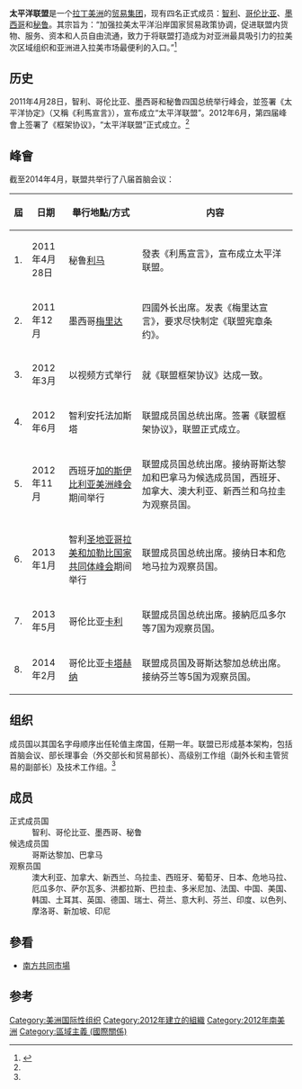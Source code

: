 {{Infobox geopolitical organization
|native_name = ''Alianza del Pacífico''
|name = 太平洋联盟
|linking_name = the Pacific Alliance
|image_flag = |alt_flag =
|symbol_type = Emblem |image_symbol = Alianza del Pacífico-Logo.PNG |alt_symbol = |symbol_width = 120px
<!--(default 85px)-->
|motto = <!--"[motto]"-->
|image_map = PacificAlliance.svg
|map_width = 220px
|map_caption = 正式成员国
|org_type = [[贸易集团|贸易集团]]
|membership =
 {{unbulleted list
  | 正式成员国
  |<hr/> {{flagcountry|Chile}} |{{flagcountry|Colombia}} |{{flagcountry|Mexico}} |{{flagcountry|Peru}} 
 }}
{{collapsible list
  |titlestyle = background:transparent;text-align:left;font-weight:normal;
  |title = 观察员国
  |<hr/> |{{flagcountry|Argentina}}|{{flagcountry|Australia}}|{{flagcountry|Austria}}|{{flagcountry|Belgium}}|{{flagcountry|Canada}} |{{flagcountry|China}} |{{flagcountry|Costa Rica}} |{{flagcountry|Dominica}} |{{flagcountry|Dominican Republic}} |{{flagcountry|Ecuador}} |{{flagcountry|El Salvador}} |{{flagcountry|Finland}}  |{{flagcountry|France}} |{{flagcountry|Germany}} |{{flagcountry|Guatemala}} |{{flagcountry|Honduras}} |{{flagcountry|India}}  |{{flagcountry|Israel}} |{{flagcountry|Italy}} |{{flagcountry|Japan}} |{{flagcountry|Malaysia}} |{{flagcountry|Morocco}} |{{flagcountry|Netherlands}} |{{flagcountry|New Zealand}} |{{flagcountry|Panama}} |{{flagcountry|Paraguay}} |{{flagcountry|Portugal}}  |{{flagcountry|Singapore}}  |{{flagcountry|South Korea}}  |{{flagcountry|Spain}} |{{flagcountry|Switzerland}} |{{flagcountry|Trinidad and Tobago}} |{{flagcountry|Turkey}} |{{flagcountry|United Kingdom}} |{{flagcountry|USA}}| {{flagcountry|Uruguay}}  
 }}
|admin_center_type = |admin_center =
|languages_type = 官方语言
|languages = 西班牙語
|leader_title1 = 輪任主席
|leader_name1 = {{Flag|Colombia}}<br />[[胡安·曼努埃尔·桑托斯|胡安·曼努埃尔·桑托斯]]<ref name=pco1>{{cite web|title=Alianza del Pacífico delinea cómo será su Parlamento|url=http://www.portafolio.co/economia/parlamento-alianza-del-pacifico|work=Portafolio.co|publisher=CEET|accessdate=21 October 2013|author=Portafolio.co|quote=Colombia asumirá la presidencia pro témpore del organismo para tratar de acordar acciones dirigidas a la promoción de las inversiones|language=es|date=6 May 2013|archive-url=https://web.archive.org/web/20131022031716/http://www.portafolio.co/economia/parlamento-alianza-del-pacifico|archive-date=2013-10-22|dead-url=yes}}</ref> 
|established = 6 June 2012
|established_event1 = |established_date1 =
|population_estimate = 206,831,371<sup>a</sup>
|population_estimate_year = 2012
|population_density_km2 = |population_density_sq_mi =
|GDP_PPP = $US 3,110.538 billion
|GDP_PPP_year = 2013
|GDP_PPP_per_capita = $US 14,356.84
|GDP_nominal = |GDP_nominal_year = |GDP_nominal_per_capita =
|Gini_year = |Gini_change =  <!--increase/decrease/steady--> |Gini =  <!--number only--> |Gini_ref =
|HDI_year = 2011
|HDI_change = increase <!--increase/decrease/steady-->
|HDI = 0.764 <!--number only-->
|HDI_ref =
|time_zone = |utc_offset =
|official_website = [http://alianzapacifico.net/en/ alianzapacifico.net/en]
|footnote_a = 成员国总计
}}
'''太平洋联盟'''是一个[[拉丁美洲|拉丁美洲]]的[[贸易集团|贸易集团]]，现有四名正式成员：[[智利|智利]]、[[哥伦比亚|哥伦比亚]]、[[墨西哥|墨西哥]]和[[秘鲁|秘鲁]]。其宗旨为：“加强拉美太平洋沿岸国家贸易政策协调，促进联盟内货物、服务、资本和人员自由流通，致力于将联盟打造成为对亚洲最具吸引力的拉美次区域组织和亚洲进入拉美市场最便利的入口。”<ref name="fm">{{cite web|title=拉美“太平洋联盟”|url=http://www.fmprc.gov.cn/mfa_chn/gjhdq_603914/gjhdqzz_609676/tpylm_644256/jbqk_644258/|publisher=中国外交部|accessdate=2014-06-16|archive-date=2014-10-25|archive-url=https://web.archive.org/web/20141025025748/http://www.fmprc.gov.cn/mfa_chn/gjhdq_603914/gjhdqzz_609676/tpylm_644256/jbqk_644258/|dead-url=no}}</ref>

==历史==
2011年4月28日，智利、哥伦比亚、墨西哥和秘鲁四国总统举行峰会，並签署《太平洋协定》（又稱《利馬宣言》），宣布成立“太平洋联盟”。2012年6月，第四届峰會上签署了《框架协议》，“太平洋联盟”正式成立。<ref name="fm" />

==峰會==
截至2014年4月，联盟共举行了八届首脑会议：
{| class=wikitable
! 屆
! style="width:13%"|日期
! 舉行地點/方式
! 内容
|-
|1.
|2011年4月28日
|秘鲁[[利马|利马]]
|發表《利馬宣言》，宣布成立太平洋联盟。
|-
|2.
|2011年12月
|墨西哥[[梅里达|梅里达]]
|四國外长出席。发表《梅里达宣言》，要求尽快制定《联盟宪章条约》。
|-
|3.
|2012年3月
|以视频方式举行
|就《联盟框架协议》达成一致。
|-
|4.
|2012年6月
|智利安托法加斯塔
|联盟成员国总统出席。签署《联盟框架协议》，联盟正式成立。
|-
|5.
|2012年11月
|西班牙[[加的斯|加的斯]][[伊比利亚美洲峰会|伊比利亚美洲峰会]]期间举行
|联盟成员国总统出席。接纳哥斯达黎加和巴拿马为候选成员国，西班牙、加拿大、澳大利亚、新西兰和乌拉圭为观察员国。
|-
|6.
|2013年1月
|智利[[圣地亚哥|圣地亚哥]][[拉美和加勒比国家共同体峰会|拉美和加勒比国家共同体峰会]]期间举行
|联盟成员国总统出席。接纳日本和危地马拉为观察员国。
|-
|7.
|2013年5月
|哥伦比亚[[卡利|卡利]]
|联盟成员国总统出席。接納厄瓜多尔等7国为观察员国。
|-
|8.
|2014年2月
|哥伦比亚[[卡塔赫纳|卡塔赫纳]]
|联盟成员国及哥斯达黎加总统出席。接纳芬兰等5国为观察员国。
|}

==组织==
成员国以其国名字母顺序出任轮值主席国，任期一年。联盟已形成基本架构，包括首脑会议、部长理事会（外交部长和贸易部长）、高级别工作组（副外长和主管贸易的副部长）及技术工作组。<ref name="fm" />

==成员==
;正式成员国
:智利、哥伦比亚、墨西哥、秘鲁
;候选成员国
:哥斯达黎加、巴拿马
;观察员国
:澳大利亚、加拿大、新西兰、乌拉圭、西班牙、葡萄牙、日本、危地马拉、厄瓜多尔、萨尔瓦多、洪都拉斯、巴拉圭、多米尼加、法国、中国、美国、韩国、土耳其、英国、德国、瑞士、荷兰、意大利、芬兰、印度、以色列、摩洛哥、新加坡、印尼

== 參看 ==
* [[南方共同市場|南方共同市場]]

==参考==
{{reflist}}

[[Category:美洲国际性组织|Category:美洲国际性组织]]
[[Category:2012年建立的組織|Category:2012年建立的組織]]
[[Category:2012年南美洲|Category:2012年南美洲]]
[[Category:區域主義_(國際關係)|Category:區域主義 (國際關係)]]